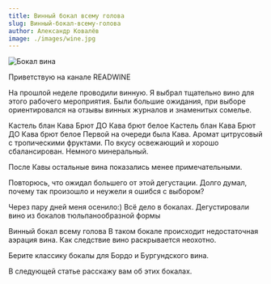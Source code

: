 ```yaml
---
title: Винный бокал всему голова
slug: Винный-бокал-всему-голова
author: Александр Ковалёв
image: ./images/wine.jpg
---
```


![Бокал вина](./images/wine.jpg)

Приветствую на канале READWINE

На прошлой неделе проводили винную. Я выбрал тщательно вино для этого рабочего мероприятия. Были большие ожидания, при выборе ориентировался на отзывы винных журналов и знаменитых сомелье.

Кастель блан Кава Брют ДО Кава брют белое
Кастель блан Кава Брют ДО Кава брют белое
Первой на очереди была Кава. Аромат цитрусовый с тропическими фруктами. По вкусу освежающий и хорошо сбалансирован. Немного минеральный.


После Кавы остальные вина показались менее примечательными.

Повторюсь, что ожидал большего от этой дегустации. Долго думал, почему так произошло и неужели я ошибся с выбором?

Через пару дней меня осенило:) Всё дело в бокалах.
Дегустировали вино из бокалов тюльпанообразной формы

Винный бокал всему голова
В таком бокале происходит недостаточная аэрация вина. Как следствие вино раскрывается неохотно.

Берите классику бокалы для Бордо и Бургундского вина.

В следующей статье расскажу вам об этих бокалах.